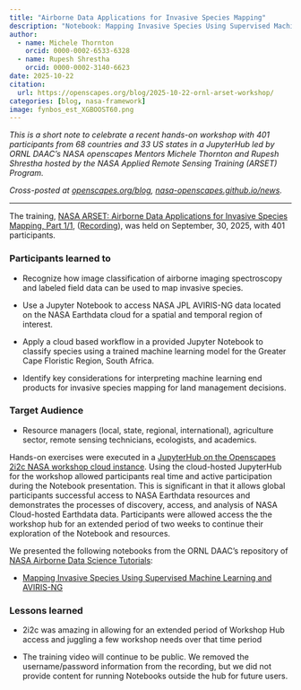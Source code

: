 ```yaml
---
title: "Airborne Data Applications for Invasive Species Mapping"
description: "Notebook: Mapping Invasive Species Using Supervised Machine Learning and AVIRIS-NG"
author:
  - name: Michele Thornton
    orcid: 0000-0002-6533-6328
  - name: Rupesh Shrestha
    orcid: 0000-0002-3140-6623
date: 2025-10-22
citation: 
  url: https://openscapes.org/blog/2025-10-22-ornl-arset-workshop/
categories: [blog, nasa-framework]
image: fynbos_est_XGBOOST60.png
---
```


*This is a short note to celebrate a recent hands-on workshop with 401 participants from 68 countries and 33 US states in a JupyterHub led by ORNL DAAC's NASA openscapes Mentors Michele Thornton and Rupesh Shrestha hosted by the NASA Applied Remote Sensing Training (ARSET) Program.*

*Cross-posted at [openscapes.org/blog](https://openscapes.org/blog), [nasa-openscapes.github.io/news](https://nasa-openscapes.github.io/news.html).*

------------------------------------------------------------------------

The training, [NASA ARSET: Airborne Data Applications for Invasive Species Mapping, Part 1/1](https://ornldaac.github.io/airborne/events/2025-ARSET/README.html), ([Recording](https://www.youtube.com/watch?v=2bukmnvg5OA)), was held on September, 30, 2025, with 401 participants.

### Participants learned to

-   Recognize how image classification of airborne imaging spectroscopy and labeled field data can be used to map invasive species.

-   Use a Jupyter Notebook to access NASA JPL AVIRIS-NG data located on the NASA Earthdata cloud for a spatial and temporal region of interest.

-   Apply a cloud based workflow in a provided Jupyter Notebook to classify species using a trained machine learning model for the Greater Cape Floristic Region, South Africa.

-   Identify key considerations for interpreting machine learning end products for invasive species mapping for land management decisions.

### Target Audience

-   Resource managers (local, state, regional, international), agriculture sector, remote sensing technicians, ecologists, and academics.

Hands-on exercises were executed in a [JupyterHub on the Openscapes 2i2c NASA workshop cloud instance](https://openscapes.cloud/). Using the cloud-hosted JupyterHub for the workshop allowed participants real time and active participation during the Notebook presentation. This is significant in that it allows global participants successful access to NASA Earthdata resources and demonstrates the processes of discovery, access, and analysis of NASA Cloud-hosted Earthdata data. Participants were allowed access the the workshop hub for an extended period of two weeks to continue their exploration of the Notebook and resources.

We presented the following notebooks from the ORNL DAAC's repository of [NASA Airborne Data Science Tutorials](https://ornldaac.github.io/airborne/README.html):

-   [Mapping Invasive Species Using Supervised Machine Learning and AVIRIS-NG](https://ornldaac.github.io/airborne/notebooks/AVIRIS-NG_L3_invasive_species.html#mapping-invasive-species-using-supervised-machine-learning-and-aviris-ng)

### Lessons learned

-   2i2c was amazing in allowing for an extended period of Workshop Hub access and juggling a few workshop needs over that time period

-   The training video will continue to be public. We removed the username/password information from the recording, but we did not provide content for running Notebooks outside the hub for future users.
